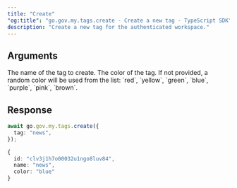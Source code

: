 ```yaml
---
title: "Create"
"og:title": "go.gov.my.tags.create - Create a new tag - TypeScript SDK"
description: "Create a new tag for the authenticated workspace."
---
```



## Arguments

<ParamField body="tag" type="string" required>
  The name of the tag to create.
</ParamField>

<ParamField body="color" type="string">
  The color of the tag. If not provided, a random color will be used from the
  list: `red`, `yellow`, `green`, `blue`, `purple`, `pink`, `brown`.
</ParamField>

## Response

<TagResponse />

<RequestExample>

```ts
await go.gov.my.tags.create({
  tag: "news",
});
```

</RequestExample>

<ResponseExample>

```ts
{
  id: "clv3j1h7o00032u1ngo8luv84",
  name: "news",
  color: "blue"
}
```

</ResponseExample>
